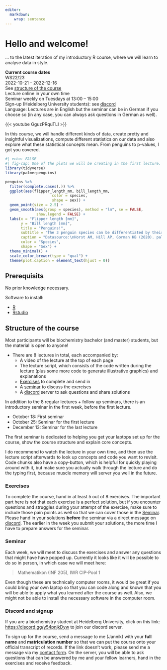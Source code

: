 ```yaml
---
editor: 
  markdown: 
    wrap: sentence
---
```


# Hello and welcome! {#welcome .unnumbered}

... to the latest iteration of my introductory R course, where we will learn to analyse data in style.

::: {.alert .alert-secondary}
**Current course dates**\
WS22/23\
2022-10-21 -- 2022-12-16\
See [structure of the course](#structure)\
Lecture online in your own time\
Seminar weekly on Tuesdays at 13:00 -- 15:00\
Sign-up (Heidelberg University students): see [discord](#discord)\
Language: Lectures are in English but the seminar can be in German if you choose so (in any case, you can always ask questions in German as well).
:::

{{< youtube GguzPRquTLI >}}

In this course, we will handle different kinds of data, create pretty and insightful visualizations, compute different statistics on our data and also explore what these statistical concepts mean.
From penguins to p-values, I got you covered.

```r
#| echo: FALSE
#| fig-cap: One of the plots we will be creating in the first lecture.
library(tidyverse)
library(palmerpenguins)

penguins %>%
  filter(complete.cases(.)) %>% 
  ggplot(aes(flipper_length_mm, bill_length_mm,
                     color = species,
                     shape = sex)) +
  geom_point(size = 2.5) +
  geom_smooth(aes(group = species), method = "lm", se = FALSE,
              show.legend = FALSE) +
  labs(x = "Flipper length [mm]",
       y = "Bill length [mm]",
       title = "Penguins!",
       subtitle = "The 3 penguin species can be differentiated by their flipper- and bill-lengths.",
       caption = "Datasource:\nHorst AM, Hill AP, Gorman KB (2020). palmerpenguins:\nPalmer Archipelago (Antarctica) penguin data.\nR package version 0.1.0. https://allisonhorst.github.io/palmerpenguins/",
       color = "Species",
       shape = "Sex") +
  theme_minimal() +
  scale_color_brewer(type = "qual") +
  theme(plot.caption = element_text(hjust = 0))
```

## Prerequisits

No prior knowledge necessary.

Software to install:

-   [R](https://cloud.r-project.org/)
-   [Rstudio](https://www.rstudio.com/products/rstudio/download/#download)

## Structure of the course {#structure}

Most participants will be biochemistry bachelor (and master) students, but the material is open to anyone!

-   There are 8 lectures in total, each accompanied by:
    -   A video of the lecture at the top of each page
    -   The lecture script, which consists of the code written during the lecture (plus some more code to generate illustrative graphics) and explanations
    -   [Exercises](#exe) to complete and send in
    -   A [seminar] to discuss the exercises
    -   A [discord](#discord) server to ask questions and share solutions

In addition to the 8 regular lectures + follow up seminars, there is an introductory seminar in the first week, before the first lecture.

-   October 18: First seminar
-   October 25: Seminar for the first lecture
-   December 13: Seminar for the last lecture

The first seminar is dedicated to helping you get your laptops set up for the course, show the course structure and explain core concepts.

I do recommend to watch the lecture in your own time, and then use the lecture script afterwards to look up concepts and code you want to revisit.
Code chunks also have a copy-button, which is helpful for quickly playing around with it, but make sure you actually walk through the lecture and do the typing first, because muscle memory will server you well in the future.

### Exercises {#exe}

To complete the course, hand in at least 5 out of 8 exercises.
The important part here is not that each exercise is a perfect solution, but if you encounter questions and struggles during your attempt of the exercise, make sure to include those pain points as well so that we can cover those in the [Seminar].
Please hand in your solutions **before** the seminar via a direct message on [discord](#discord).
The earlier in the week you submit your solutions, the more time I have to prepare answers for the seminar.

### Seminar

Each week, we will meet to discuss the exercises and answer any questions that might have have popped up.
Currently it looks like it will be possible to do so in person, in which case we will meet here:

> Mathematikon (INF 205), IWR CIP-Pool 1

Even though these are technically computer rooms, it would be great if you could bring your own laptop so that you can code along and known that you will be able to apply what you learned after the course as well.
Also, we might not be able to install the necessary software in the computer room.

### Discord and signup {#discord}

If you are a biochemistry student at Heidelberg University, click on this link: <https://discord.gg/y54pnjkDyw> to join our discord server.

To sign up for the course, send a message to me (Jannik) with your **full name** and **matriculation number** so that we can put the course onto your official transcript of records.
If the link doesn't work, please send me a message via my [contact form](https://jmbuhr.de/contact).
On the server, you will be able to ask questions that can be answered by me and your fellow learners, hand in the exercises and receive feedback.
